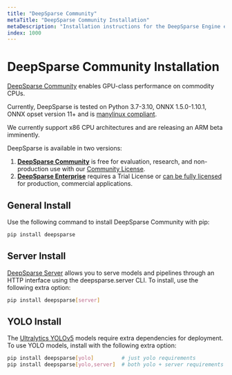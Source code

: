 ```yaml
---
title: "DeepSparse Community"
metaTitle: "DeepSparse Community Installation"
metaDescription: "Installation instructions for the DeepSparse Engine enabling performant neural network deployments"
index: 1000
---
```


# DeepSparse Community Installation

[DeepSparse Community](/products/deepsparse) enables GPU-class performance on commodity CPUs.

Currently, DeepSparse is tested on Python 3.7-3.10, ONNX 1.5.0-1.10.1, ONNX opset version 11+ and is [manylinux compliant](https://peps.python.org/pep-0513/).

We currently support x86 CPU architectures and are releasing an ARM beta imminently.

DeepSparse is available in two versions:
1. [**DeepSparse Community**](/products/deepsparse) is free for evaluation, research, and non-production use with our [Community License](https://neuralmagic.com/legal/engine-license-agreement/).
2. [**DeepSparse Enterprise**](/products/deepsparse-ent) requires a Trial License or [can be fully licensed](https://neuralmagic.com/legal/master-software-license-and-service-agreement/) for production, commercial applications.

## General Install

Use the following command to install DeepSparse Community with pip:

```bash
pip install deepsparse
```

## Server Install

[DeepSparse Server](/use-cases/deploying-deepsparse/deepsparse-server) allows you to serve models and pipelines through an HTTP interface using the deepsparse.server CLI.
To install, use the following extra option:

```bash
pip install deepsparse[server]
```

## YOLO Install

The [Ultralytics YOLOv5](/use-cases/object-detection/deploying) models require extra dependencies for deployment.
To use YOLO models, install with the following extra option:

```bash
pip install deepsparse[yolo]         # just yolo requirements
pip install deepsparse[yolo,server]  # both yolo + server requirements
```
